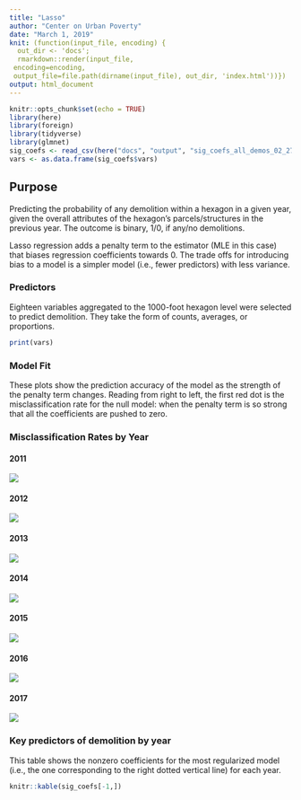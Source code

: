 ```yaml
---
title: "Lasso"
author: "Center on Urban Poverty"
date: "March 1, 2019"
knit: (function(input_file, encoding) {
  out_dir <- 'docs';
  rmarkdown::render(input_file,
 encoding=encoding,
 output_file=file.path(dirname(input_file), out_dir, 'index.html'))})
output: html_document
---
```

```r
knitr::opts_chunk$set(echo = TRUE)
library(here)
library(foreign)
library(tidyverse)
library(glmnet)
sig_coefs <- read_csv(here("docs", "output", "sig_coefs_all_demos_02_27_2019.csv"))
vars <- as.data.frame(sig_coefs$vars)
```

## Purpose
Predicting the probability of any demolition within a hexagon in a given year, given the overall attributes of the hexagon's parcels/structures in the previous year. The outcome is binary, 1/0, if any/no demolitions. 

Lasso regression adds a penalty term to the estimator (MLE in this case) that biases regression coefficients towards 0. The trade offs for introducing bias to a model is a simpler model (i.e., fewer predictors) with less variance. 

### Predictors 
Eighteen variables aggregated to the 1000-foot hexagon level were selected to predict demolition. They take the form of counts, averages, or proportions. 
```r

print(vars)

```


### Model Fit
These plots show the prediction accuracy of the model as the strength of the penalty term changes. Reading from right to left, the first red dot is the misclassification rate for the null model: when the penalty term is so strong that all the coefficients are pushed to zero. 

 

### Misclassification Rates by Year {.tabset}
#### 2011
![](docs/output/misclass_all1011.png)



#### 2012
![](docs/output/misclass_all1112.png)



#### 2013
![](docs/output/misclass_all1213.png)



#### 2014
![](docs/output/misclass_all1314.png)




#### 2015
![](docs/output/misclass_all1415.png)





#### 2016
![](docs/output/misclass_all1516.png)





#### 2017
![](docs/output/misclass_all1617.png)





### Key predictors of demolition by year
This table shows the nonzero coefficients for the most regularized model (i.e., the one corresponding to the right dotted vertical line)  for each year.

```r
knitr::kable(sig_coefs[-1,])
```
